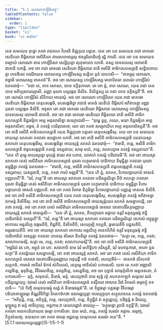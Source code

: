 ```yaml
---
title: "5.1 សោណកោឡិវិសវត្ថុ"
tableOfContents: false
sidebar:
  order: 1
type: "tipitaka"
basket: "vi"
book: "vi-maha"
---
```



<DynamicBreadcrumb />

<Division number="242" book="vi-maha">

<Paragraph number="1127" book="vi-maha">
តេន សមយេន ពុទ្ធោ ភគវា រាជគហេ វិហរតិ គិជ្ឈកូដេ បព្ពតេ. តេន ខោ បន សមយេន រាជា មាគធោ សេនិយោ ពិម្ពិសារោ អសីតិយា គាមសហស្សេសុ ឥស្សរិយាធិបច្ចំ រជ្ជំ ការេតិ. តេន ខោ បន សមយេន ចម្បាយំ សោណោ នាម កោឡិវិសោ សេដ្ឋិបុត្តោ សុខុមាលោ ហោតិ. តស្ស បាទតលេសុ លោមានិ ជាតានិ ហោន្តិ. អថ ខោ រាជា មាគធោ សេនិយោ ពិម្ពិសារោ តានិ អសីតិ គាមិកសហស្សានិ សន្និបាតាបេត្វា កេនចិទេវ ករណីយេន សោណស្ស កោឡិវិសស្ស សន្តិកេ ទូតំ បាហេសិ—  “អាគច្ឆតុ សោណោ, ឥច្ឆាមិ សោណស្ស អាគតន៑”តិ. អថ ខោ សោណស្ស កោឡិវិសស្ស មាតាបិតរោ សោណំ កោឡិវិសំ ឯតទវោចុំ—  “រាជា តេ, តាត សោណ, បាទេ ទក្ខិតុកាមោ. មា ខោ ត្វំ, តាត សោណ, យេន រាជា តេន បាទេ អភិប្បសារេយ្យាសិ. រញ្ញោ បុរតោ បល្លង្កេន និសីទ. និសិន្នស្ស តេ រាជា បាទេ ទក្ខិស្សតី”តិ. អថ ខោ សោណំ កោឡិវិសំ សិវិកាយ អានេសុំ. អថ ខោ សោណោ កោឡិវិសោ យេន រាជា មាគធោ សេនិយោ ពិម្ពិសារោ តេនុបសង្កមិ, ឧបសង្កមិត្វា រាជានំ មាគធំ សេនិយំ ពិម្ពិសារំ អភិវាទេត្វា រញ្ញោ បុរតោ បល្លង្កេន និសីទិ. អទ្ទសា ខោ រាជា មាគធោ សេនិយោ ពិម្ពិសារោ សោណស្ស កោឡិវិសស្ស បាទតលេសុ លោមានិ ជាតានិ. អថ ខោ រាជា មាគធោ សេនិយោ ពិម្ពិសារោ តានិ អសីតិ គាមិកសហស្សានិ ទិដ្ឋធម្មិកេ អត្ថេ អនុសាសិត្វា ឧយ្យោជេសិ—  “តុម្ហេ ខ្វត្ថ, ភណេ, មយា ទិដ្ឋធម្មិកេ អត្ថេ អនុសាសិតា; គច្ឆថ, តំ ភគវន្តំ បយិរុបាសថ; សោ នោ ភគវា សម្បរាយិកេ អត្ថេ អនុសាសិស្សតី”តិ.


</Paragraph>

<Paragraph number="1128" book="vi-maha">
អថ ខោ តានិ អសីតិ គាមិកសហស្សានិ យេន គិជ្ឈកូដោ បព្ពតោ តេនុបសង្កមឹសុ. តេន ខោ បន សមយេន អាយស្មា សាគតោ ភគវតោ ឧបដ្ឋាកោ ហោតិ. អថ ខោ តានិ អសីតិ គាមិកសហស្សានិ យេនាយស្មា សាគតោ តេនុបសង្កមឹសុ, ឧបសង្កមិត្វា អាយស្មន្តំ សាគតំ ឯតទវោចុំ—  “ឥមានិ, ភន្តេ, អសីតិ គាមិកសហស្សានិ ឥធូបសង្កន្តានិ ភគវន្តំ ទស្សនាយ; សាធុ មយំ, ភន្តេ, លភេយ្យាម ភគវន្តំ ទស្សនាយា”តិ. “តេន ហិ តុម្ហេ អាយស្មន្តោ មុហុត្តំ ឥធេវ តាវ ហោថ, យាវាហំ ភគវន្តំ បដិវេទេមី”តិ. អថ ខោ អាយស្មា សាគតោ តេសំ អសីតិយា គាមិកសហស្សានំ បុរតោ បេក្ខមានានំ បាដិកាយ និមុជ្ជិត្វា ភគវតោ បុរតោ ឧម្មុជ្ជិត្វា ភគវន្តំ ឯតទវោច—  “ឥមានិ, ភន្តេ, អសីតិ គាមិកសហស្សានិ ឥធូបសង្កន្តានិ ភគវន្តំ ទស្សនាយ; យស្សទានិ, ភន្តេ, ភគវា កាលំ មញ្ញតី”តិ. “តេន ហិ ត្វំ, សាគត, វិហារបច្ឆាយាយំ អាសនំ បញ្ញបេហី”តិ. “ឯវំ, ភន្តេ”តិ ខោ អាយស្មា សាគតោ ភគវតោ បដិស្សុណិត្វា បីឋំ គហេត្វា ភគវតោ បុរតោ និមុជ្ជិត្វា តេសំ អសីតិយា គាមិកសហស្សានំ បុរតោ បេក្ខមានានំ បាដិកាយ ឧម្មុជ្ជិត្វា វិហារបច្ឆាយាយំ អាសនំ បញ្ញបេតិ. អថ ខោ ភគវា វិហារា និក្ខមិត្វា វិហារបច្ឆាយាយំ បញ្ញត្តេ អាសនេ និសីទិ. អថ ខោ តានិ អសីតិ គាមិកសហស្សានិ យេន ភគវា តេនុបសង្កមឹសុ, ឧបសង្កមិត្វា ភគវន្តំ អភិវាទេត្វា ឯកមន្តំ និសីទឹសុ. អថ ខោ តានិ អសីតិ គាមិកសហស្សានិ អាយស្មន្តំយេវ សាគតំ សមន្នាហរន្តិ, នោ តថា ភគវន្តំ. អថ ខោ ភគវា តេសំ អសីតិយា គាមិកសហស្សានំ ចេតសា ចេតោបរិវិតក្កមញ្ញាយ អាយស្មន្តំ សាគតំ អាមន្តេសិ—  “តេន ហិ ត្វំ, សាគត, ភិយ្យោសោ មត្តាយ ឧត្តរិ មនុស្សធម្មំ ឥទ្ធិបាដិហារិយំ ទស្សេហី”តិ. “ឯវំ, ភន្តេ”តិ ខោ អាយស្មា សាគតោ ភគវតោ បដិស្សុណិត្វា វេហាសំ អព្ភុគ្គន្ត្វា អាកាសេ អន្តលិក្ខេ ចង្កមតិបិ, តិដ្ឋតិបិ, និសីទតិបិ, សេយ្យម្បិ កប្បេតិ, ធូមាយតិបិ បជ្ជលតិបិ, អន្តរធាយតិបិ. អថ ខោ អាយស្មា សាគតោ អាកាសេ អន្តលិក្ខេ អនេកវិហិតំ ឧត្តរិ មនុស្សធម្មំ ឥទ្ធិបាដិហារិយំ ទស្សេត្វា ភគវតោ បាទេសុ សិរសា និបតិត្វា ភគវន្តំ ឯតទវោច—  “សត្ថា មេ, ភន្តេ, ភគវា; សាវកោហមស្មិ. សត្ថា មេ, ភន្តេ, ភគវា; សាវកោហមស្មី”តិ. អថ ខោ តានិ អសីតិ គាមិកសហស្សានិ “អច្ឆរិយំ វត ភោ, អព្ភុតំ វត ភោ. សាវកោបិ នាម ឯវំ មហិទ្ធិកោ ភវិស្សតិ, ឯវំ មហានុភាវោ, អហោ នូន សត្ថា”តិ ភគវន្តំយេវ សមន្នាហរន្តិ, នោ តថា អាយស្មន្តំ សាគតំ.


</Paragraph>

<Paragraph number="1129" book="vi-maha">
អថ ខោ ភគវា តេសំ អសីតិយា គាមិកសហស្សានំ ចេតសា ចេតោបរិវិតក្កមញ្ញាយ អនុបុព្ពឹ កថំ កថេសិ, សេយ្យថិទំ—  ទានកថំ សីលកថំ សគ្គកថំ, កាមានំ អាទីនវំ ឱការំ សំកិលេសំ, នេក្ខម្មេ អានិសំសំ បកាសេសិ. យទា តេ ភគវា អញ្ញាសិ កល្លចិត្តេ, មុទុចិត្តេ, វិនីវរណចិត្តេ, ឧទគ្គចិត្តេ, បសន្នចិត្តេ, អថ យា ពុទ្ធានំ សាមុក្កំសិកា ធម្មទេសនា, តំ បកាសេសិ—  ទុក្ខំ, សមុទយំ, និរោធំ, មគ្គំ. សេយ្យថាបិ នាម សុទ្ធំ វត្ថំ អបគតកាឡកំ សម្មទេវ រជនំ បដិគ្គណ្ហេយ្យ; ឯវមេវំ តេសំ អសីតិយា គាមិកសហស្សានំ តស្មឹយេវ អាសនេ វិរជំ វីតមលំ ធម្មចក្ខុំ ឧទបាទិ—  “យំ កិញ្ចិ សមុទយធម្មំ សព្ពំ តំ និរោធធម្មន៑”តិ. តេ ទិដ្ឋធម្មា បត្តធម្មា វិទិតធម្មា បរិយោគាឡ្ហធម្មា តិណ្ណវិចិកិច្ឆា វិគតកថំកថា វេសារជ្ជប្បត្តា អបរប្បច្ចយា សត្ថុសាសនេ ភគវន្តំ ឯតទវោចុំ—  “អភិក្កន្តំ, ភន្តេ, អភិក្កន្តំ, ភន្តេ. សេយ្យថាបិ, ភន្តេ, និក្កុជ្ជិតំ វា ឧក្កុជ្ជេយ្យ, បដិច្ឆន្នំ វា វិវរេយ្យ, មូឡ្ហស្ស វា មគ្គំ អាចិក្ខេយ្យ, អន្ធការេ វា តេលបជ្ជោតំ ធារេយ្យ—  ‘ចក្ខុមន្តោ រូបានិ ទក្ខន្តី’តិ; ឯវមេវំ ភគវតា អនេកបរិយាយេន ធម្មោ បកាសិតោ. ឯតេ មយំ, ភន្តេ, ភគវន្តំ សរណំ គច្ឆាម. ធម្មញ្ច, ភិក្ខុសំឃញ្ច. ឧបាសកេ នោ ភគវា ធារេតុ អជ្ជតគ្គេ បាណុបេតេ សរណំ គតេ”តិ.

</Paragraph>
</Division>

<TableOfContents book="vi-maha" section="5.1">
* [5.1.1 សោណស្សបព្ពជ្ជា](5-1/5-1-1)
</TableOfContents>